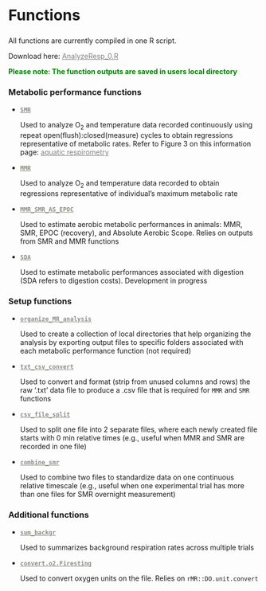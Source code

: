 


<div class="page-header">
<h2 style="font-size: 30px; text-align:left;">Functions</h2>

</div>

<div class="well">
All functions are currently compiled in one R script. 
<p> Download here: <a href = "https://github.com/kraskura/AnalyzeResp_0/blob/main/R/AnalyzeResp_0.R" style = "color:gray;">AnalyzeResp_0.R</a></p>

<p style="color:green;  font-weight:bold; text-align: left"> Please note: The function outputs are saved in users local directory </p>

</div>

### Metabolic performance functions

<ul>
  <li><a href="./SMR.html" style = "color:#8e8c84; font-weight:bold;"><code>SMR</code></a>
    <p> Used to analyze O~2~ and temperature data recorded continuously using repeat open(flush):closed(measure) cycles to obtain regressions representative of metabolic rates. Refer to Figure 3 on this information page: <a href ="./about.html" style = "color:gray;">aquatic respirometry</a></p></li>
  <li><a href="./MMR.html" style = "color:#8e8c84; font-weight:bold;"><code>MMR</code></a>
    <p> Used to analyze O~2~ and temperature data recorded to obtain regressions representative of individual's maximum metabolic rate</p></li>
  <li><a href="./MMR_SMR_AS_EPOC.html" style = "color:#8e8c84; font-weight:bold;"><code>MMR_SMR_AS_EPOC</code></a>
    <p> Used to estimate aerobic metabolic performances in animals: MMR, SMR, EPOC (recovery), and Absolute Aerobic Scope. Relies on outputs from SMR and MMR functions</p></li> 
  <li><a href="./SDA_TBD.html" style = "color:#8e8c84; font-weight:bold;"><code>SDA</code></a>
    <p> Used to estimate metabolic performances associated with digestion (SDA refers to digestion costs). Development in progress</p></li>
</ul>


### Setup functions

<ul>
  <li><a href="./organize_MR_analysis.html" style = "color:#8e8c84; font-weight:bold;"><code>organize_MR_analysis</code></a>
    <p> Used to create a collection of local directories that help organizing the analysis by exporting output files to specific folders associated with each metabolic performance function (not required)</p></li> 
  <li><a href="./txt_csv_convert.html" style = "color:#8e8c84; font-weight:bold;"><code>txt_csv_convert</code></a>
    <p> Used to convert and format (strip from unused columns and rows) the raw '.txt' data file to produce a .csv file that is required for `MMR` and `SMR` functions</p></li> 
  <li><a href="./csv_file_split.html" style = "color:#8e8c84; font-weight:bold;"><code>csv_file_split</code></a>
    <p> Used to split one file into 2 separate files, where each newly created file starts with 0 min relative times (e.g., useful when MMR and SMR are recorded in one file)</p></li> 
  <li><a href="./combine_smr.html" style = "color:#8e8c84; font-weight:bold;"><code>combine_smr</code></a>
    <p> Used to combine two files to standardize data on one continuous relative timescale (e.g., useful when one experimental trial has more than one files for SMR overnight measurement) </p></li> 
</ul>


### Additional functions

<ul>
  <li><a href="./sum_backgr.html" style = "color:#8e8c84; font-weight:bold;"><code>sum_backgr</code></a>
    <p> Used to summarizes background respiration rates across multiple trials</p></li> 
</ul>
<ul>
  <li><a href="./convert.o2.Firesting.html" style = "color:#8e8c84; font-weight:bold;"><code>convert.o2.Firesting</code></a>
    <p> Used to convert oxygen units on the file. Relies on `rMR::DO.unit.convert`</p></li> 
</ul>








